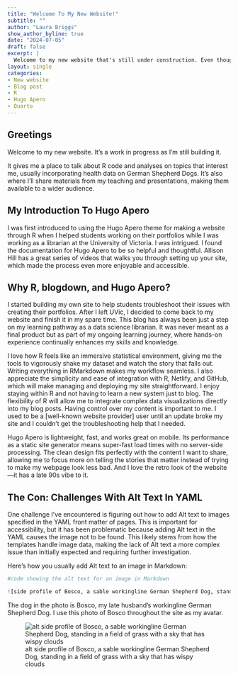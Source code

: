 ```yaml
---
title: "Welcome To My New Website!"
subtitle: ""
author: "Laura Briggs"
show_author_byline: true
date: "2024-07-05"
draft: false
excerpt: |
  Welcome to my new website that's still under construction. Even though it's 2024, the   site is built using R, blogdown, and Hugo Apero. Let me explain why this is totally on   brand for me.
layout: single
categories:
- New website
- Blog post
- R
- Hugo Apero
- Quarto
---
```


## Greetings

Welcome to my new website. It's a work in progress as I'm still building it.

It gives me a place to talk about R code and analyses on topics that interest me, usually incorporating health data on German Shepherd Dogs. It's also where I'll share materials from my teaching and presentations, making them available to a wider audience.

## My Introduction To Hugo Apero

I was first introduced to using the Hugo Apero theme for making a website through R when I helped students working on their portfolios while I was working as a librarian at the University of Victoria. I was intrigued. I found the documentation for Hugo Apero to be so helpful and thoughtful. Allison Hill has a great series of videos that walks you through setting up your site, which made the process even more enjoyable and accessible.

## Why R, blogdown, and Hugo Apero?

I started building my own site to help students troubleshoot their issues with creating their portfolios. After I left UVic, I decided to come back to my website and finish it in my spare time. This blog has always been just a step on my learning pathway as a data science librarian. It was never meant as a final product but as part of my ongoing learning journey, where hands-on experience continually enhances my skills and knowledge.

I love how R feels like an immersive statistical environment, giving me the tools to vigorously shake my dataset and watch the story that falls out. Writing everything in RMarkdown makes my workflow seamless. I also appreciate the simplicity and ease of integration with R, Netlify, and GitHub, which will make managing and deploying my site straightforward. I enjoy staying within R and not having to learn a new system just to blog. The flexibility of R will allow me to integrate complex data visualizations directly into my blog posts. Having control over my content is important to me. I used to be a [well-known website provider] user until an update broke my site and I couldn't get the troubleshooting help that I needed.

Hugo Apero is lightweight, fast, and works great on mobile. Its performance as a static site generator means super-fast load times with no server-side processing. The clean design fits perfectly with the content I want to share, allowing me to focus more on telling the stories that matter instead of trying to make my webpage look less bad. And I love the retro look of the website—it has a late 90s vibe to it.

## The Con: Challenges With Alt Text In YAML

One challenge I’ve encountered is figuring out how to add Alt text to images specified in the YAML front matter of pages. This is important for accessibility, but it has been problematic because adding Alt text in the YAML causes the image not to be found. This likely stems from how the templates handle image data, making the lack of Alt text a more complex issue than initially expected and requiring further investigation.

Here’s how you usually add Alt text to an image in Markdown:

```r

#code showing the alt text for an image in Markdown

![side profile of Bosco, a sable workingline German Shepherd Dog, standing in a field of grass with a sky that has wispy clouds](img/bosco.jpg)

```

The dog in the photo is Bosco, my late husband's workingline German Shepherd Dog. I use this photo of Bosco throughout the site as my avatar.

![alt side profile of Bosco, a sable workingline German Shepherd Dog, standing in a field of grass with a sky that has wispy clouds](img/bosco.jpg)





